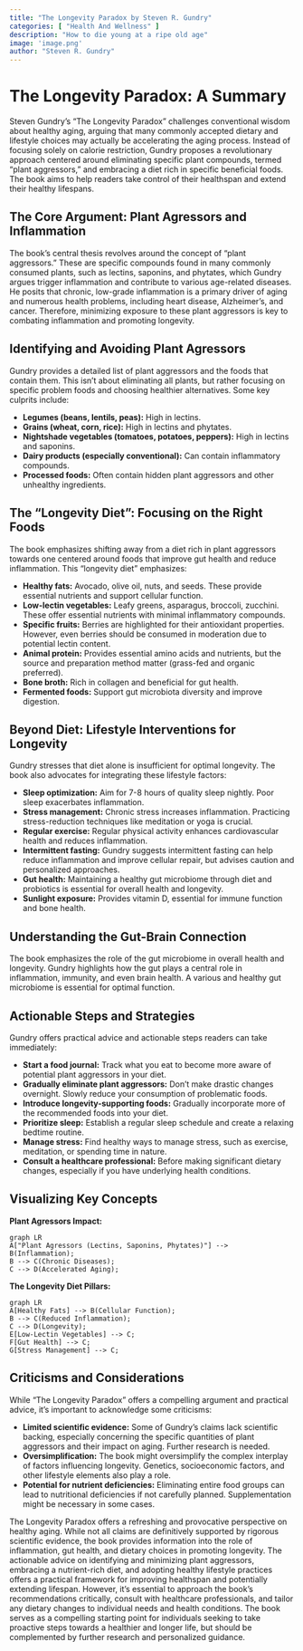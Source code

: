 ```yaml
---
title: "The Longevity Paradox by Steven R. Gundry"
categories: [ "Health And Wellness" ]
description: "How to die young at a ripe old age"
image: 'image.png'
author: "Steven R. Gundry"
---
```

# The Longevity Paradox: A Summary

Steven Gundry's "The Longevity Paradox" challenges conventional wisdom about healthy aging, arguing that many commonly accepted dietary and lifestyle choices may actually be accelerating the aging process. Instead of focusing solely on calorie restriction, Gundry proposes a revolutionary approach centered around eliminating specific plant compounds, termed "plant aggressors," and embracing a diet rich in specific beneficial foods.  The book aims to help readers take control of their healthspan and extend their healthy lifespans.


##  The Core Argument: Plant Agressors and Inflammation

The book's central thesis revolves around the concept of "plant aggressors." These are specific compounds found in many commonly consumed plants, such as lectins, saponins, and phytates, which Gundry argues trigger inflammation and contribute to various age-related diseases.  He posits that chronic, low-grade inflammation is a primary driver of aging and numerous health problems, including heart disease, Alzheimer's, and cancer.  Therefore, minimizing exposure to these plant aggressors is key to combating inflammation and promoting longevity.

## Identifying and Avoiding Plant Agressors

Gundry provides a detailed list of plant aggressors and the foods that contain them.  This isn't about eliminating all plants, but rather focusing on specific problem foods and choosing healthier alternatives.  Some key culprits include:

* **Legumes (beans, lentils, peas):** High in lectins.
* **Grains (wheat, corn, rice):** High in lectins and phytates.
* **Nightshade vegetables (tomatoes, potatoes, peppers):** High in lectins and saponins.
* **Dairy products (especially conventional):** Can contain inflammatory compounds.
* **Processed foods:** Often contain hidden plant aggressors and other unhealthy ingredients.


## The "Longevity Diet":  Focusing on the Right Foods

The book emphasizes shifting away from a diet rich in plant aggressors towards one centered around foods that improve gut health and reduce inflammation. This "longevity diet" emphasizes:

* **Healthy fats:** Avocado, olive oil, nuts, and seeds.  These provide essential nutrients and support cellular function.
* **Low-lectin vegetables:** Leafy greens, asparagus, broccoli, zucchini.  These offer essential nutrients with minimal inflammatory compounds.
* **Specific fruits:** Berries are highlighted for their antioxidant properties.  However,  even berries should be consumed in moderation due to potential lectin content.
* **Animal protein:** Provides essential amino acids and nutrients, but the source and preparation method matter (grass-fed and organic preferred).
* **Bone broth:** Rich in collagen and beneficial for gut health.
* **Fermented foods:**  Support gut microbiota diversity and improve digestion.

## Beyond Diet: Lifestyle Interventions for Longevity

Gundry stresses that diet alone is insufficient for optimal longevity. The book also advocates for integrating these lifestyle factors:

* **Sleep optimization:** Aim for 7-8 hours of quality sleep nightly.  Poor sleep exacerbates inflammation.
* **Stress management:** Chronic stress increases inflammation.  Practicing stress-reduction techniques like meditation or yoga is crucial.
* **Regular exercise:**  Regular physical activity enhances cardiovascular health and reduces inflammation.
* **Intermittent fasting:** Gundry suggests intermittent fasting can help reduce inflammation and improve cellular repair, but advises caution and personalized approaches.
* **Gut health:**  Maintaining a healthy gut microbiome through diet and probiotics is essential for overall health and longevity.
* **Sunlight exposure:**  Provides vitamin D, essential for immune function and bone health.

##  Understanding the Gut-Brain Connection

The book emphasizes the role of the gut microbiome in overall health and longevity.  Gundry highlights how the gut plays a central role in inflammation, immunity, and even brain health.  A various and healthy gut microbiome is essential for optimal function.


##  Actionable Steps and Strategies

Gundry offers practical advice and actionable steps readers can take immediately:


* **Start a food journal:** Track what you eat to become more aware of potential plant aggressors in your diet.
* **Gradually eliminate plant aggressors:**  Don't make drastic changes overnight.  Slowly reduce your consumption of problematic foods.
* **Introduce longevity-supporting foods:**  Gradually incorporate more of the recommended foods into your diet.
* **Prioritize sleep:**  Establish a regular sleep schedule and create a relaxing bedtime routine.
* **Manage stress:**  Find healthy ways to manage stress, such as exercise, meditation, or spending time in nature.
* **Consult a healthcare professional:** Before making significant dietary changes, especially if you have underlying health conditions.


##  Visualizing Key Concepts

**Plant Agressors Impact:**

```mermaid
graph LR
A["Plant Agressors (Lectins, Saponins, Phytates)"] --> B(Inflammation);
B --> C(Chronic Diseases);
C --> D(Accelerated Aging);
```

**The Longevity Diet Pillars:**

```mermaid
graph LR
A[Healthy Fats] --> B(Cellular Function);
B --> C(Reduced Inflammation);
C --> D(Longevity);
E[Low-Lectin Vegetables] --> C;
F[Gut Health] --> C;
G[Stress Management] --> C;
```


##  Criticisms and Considerations

While "The Longevity Paradox" offers a compelling argument and practical advice, it's important to acknowledge some criticisms:

* **Limited scientific evidence:** Some of Gundry's claims lack scientific backing, especially concerning the specific quantities of plant aggressors and their impact on aging. Further research is needed.
* **Oversimplification:** The book might oversimplify the complex interplay of factors influencing longevity. Genetics, socioeconomic factors, and other lifestyle elements also play a role.
* **Potential for nutrient deficiencies:**  Eliminating entire food groups can lead to nutritional deficiencies if not carefully planned.  Supplementation might be necessary in some cases.




The Longevity Paradox offers a refreshing and provocative perspective on healthy aging. While not all claims are definitively supported by rigorous scientific evidence, the book provides information into the role of inflammation, gut health, and dietary choices in promoting longevity. The actionable advice on identifying and minimizing plant aggressors, embracing a nutrient-rich diet, and adopting healthy lifestyle practices offers a practical framework for improving healthspan and potentially extending lifespan. However, it's essential to approach the book's recommendations critically, consult with healthcare professionals, and tailor any dietary changes to individual needs and health conditions. The book serves as a compelling starting point for individuals seeking to take proactive steps towards a healthier and longer life, but should be complemented by further research and personalized guidance.

